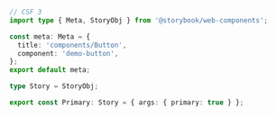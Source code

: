 ```ts
// CSF 3
import type { Meta, StoryObj } from '@storybook/web-components';

const meta: Meta = {
  title: 'components/Button',
  component: 'demo-button',
};
export default meta;

type Story = StoryObj;

export const Primary: Story = { args: { primary: true } };
```
